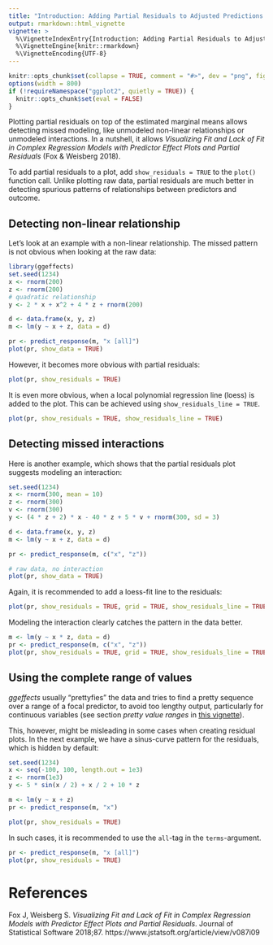 ```yaml
---
title: "Introduction: Adding Partial Residuals to Adjusted Predictions Plots"
output: rmarkdown::html_vignette
vignette: >
  %\VignetteIndexEntry{Introduction: Adding Partial Residuals to Adjusted Predictions Plots}
  %\VignetteEngine{knitr::rmarkdown}
  %\VignetteEncoding{UTF-8}
---
```


```r
knitr::opts_chunk$set(collapse = TRUE, comment = "#>", dev = "png", fig.width = 7, fig.height = 4, message = FALSE, warning = FALSE)
options(width = 800)
if (!requireNamespace("ggplot2", quietly = TRUE)) {
  knitr::opts_chunk$set(eval = FALSE)
}
```

Plotting partial residuals on top of the estimated marginal means allows detecting missed modeling, like unmodeled non-linear relationships or unmodeled interactions. In a nutshell, it allows _Visualizing Fit and Lack of Fit in Complex Regression Models with Predictor Effect Plots and Partial Residuals_ (Fox & Weisberg 2018).

To add partial residuals to a plot, add `show_residuals = TRUE` to the `plot()` function call. Unlike plotting raw data, partial residuals are much better in detecting spurious patterns of relationships between predictors and outcome.

## Detecting non-linear relationship

Let's look at an example with a non-linear relationship. The missed pattern is not obvious when looking at the raw data:

```r
library(ggeffects)
set.seed(1234)
x <- rnorm(200)
z <- rnorm(200)
# quadratic relationship
y <- 2 * x + x^2 + 4 * z + rnorm(200)

d <- data.frame(x, y, z)
m <- lm(y ~ x + z, data = d)

pr <- predict_response(m, "x [all]")
plot(pr, show_data = TRUE)
```

However, it becomes more obvious with partial residuals:

```r
plot(pr, show_residuals = TRUE)
```

It is even more obvious, when a local polynomial regression line (loess) is added to the plot. This can be achieved using `show_residuals_line = TRUE`.

```r
plot(pr, show_residuals = TRUE, show_residuals_line = TRUE)
```

## Detecting missed interactions

Here is another example, which shows that the partial residuals plot suggests modeling an interaction:

```r
set.seed(1234)
x <- rnorm(300, mean = 10)
z <- rnorm(300)
v <- rnorm(300)
y <- (4 * z + 2) * x - 40 * z + 5 * v + rnorm(300, sd = 3)

d <- data.frame(x, y, z)
m <- lm(y ~ x + z, data = d)

pr <- predict_response(m, c("x", "z"))

# raw data, no interaction
plot(pr, show_data = TRUE)
```

Again, it is recommended to add a loess-fit line to the residuals:

```r
plot(pr, show_residuals = TRUE, grid = TRUE, show_residuals_line = TRUE)
```

Modeling the interaction clearly catches the pattern in the data better.

```r
m <- lm(y ~ x * z, data = d)
pr <- predict_response(m, c("x", "z"))
plot(pr, show_residuals = TRUE, grid = TRUE, show_residuals_line = TRUE)
```

## Using the complete range of values

_ggeffects_ usually "prettyfies" the data and tries to find a pretty sequence over a range of a focal predictor, to avoid too lengthy output, particularly for continuous variables (see section _pretty value ranges_ in [this vignette](introduction_effectsatvalues.html)).

This, however, might be misleading in some cases when creating residual plots. In the next example, we have a sinus-curve pattern for the residuals, which is hidden by default:

```r
set.seed(1234)
x <- seq(-100, 100, length.out = 1e3)
z <- rnorm(1e3)
y <- 5 * sin(x / 2) + x / 2 + 10 * z

m <- lm(y ~ x + z)
pr <- predict_response(m, "x")

plot(pr, show_residuals = TRUE)
```

In such cases, it is recommended to use the `all`-tag in the `terms`-argument.

```r
pr <- predict_response(m, "x [all]")
plot(pr, show_residuals = TRUE)
```

# References

Fox J, Weisberg S. _Visualizing Fit and Lack of Fit in Complex Regression Models with Predictor Effect Plots and Partial Residuals_. Journal of Statistical Software 2018;87. https://www.jstatsoft.org/article/view/v087i09
